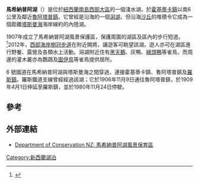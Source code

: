 {{Infobox lake
 | name = 馬希納普阿湖
 | image = Lake Mahinapua from Treetop Walkway tower.jpg
 | caption = 從樹頂步道附近的塔上眺望馬希納普阿湖
 | image_bathymetry = 
 | caption_bathymetry = 
 | location =  [[南島_(紐西蘭)|南島]][[西岸大區|西岸大區]]
 | coords = {{coord|42|48|S|170|55|E|region:NZ_type:waterbody|display=inline,title}}
 | type = 
 | inflow = Frosty Creek, Mirror Creek
 | outflow = Mahinapua Creek
 | catchment = 
 | basin_countries = 紐西蘭
 | length = {{convert|3|km}}
 | width = {{convert|2|km}}
 | area = {{convert|3|km2}}
 | depth = 
 | max-depth = 
 | volume = 
 | residence_time = 
 | shore = 
 | elevation = {{convert|4|m}}
}}
'''馬希納普阿湖'''（{{lang-en|Lake Mahinapua}}）是位於[[南島_(紐西蘭)|紐西蘭南島]][[西部大區|西部大區]]的一個淺水湖，於[[霍基蒂卡鎮|霍基蒂卡鎮]]以南6公里及鄰近[[魯阿塔普鎮|魯阿塔普鎮]]。它曾經是沿海的一個[[潟湖|潟湖]]，但沿海[[沙丘|沙丘]]的堆積令它成為一個距離[[塔斯曼海|塔斯曼海]]海岸線約{{convert|500|m}}的內陸湖。

1907年成立了馬希納普阿湖風景保護區，保護周圍的湖區及區內的步行短道。<ref>{{cite web|url=http://www.doc.govt.nz/parks-and-recreation/places-to-go/west-coast/places/mahinapua-scenic-reserve/|title=馬希納普阿湖風景保育區|publisher=Department of Conservation NZ|accessdate=2015-03-18}}{{en}}</ref>2012年，[[西部海岸樹冠步道|西部海岸樹冠步道]]在附近開將，讓遊客可眺望該湖。遊人亦可在湖區進行野餐、露營及各類水上活動。潟湖附近住有[[黑天鵝|黑天鵝]]、灰鴨、[[綠頭鴨|綠頭鴨]]等雀鳥，而周邊的灌木叢亦為鸚鵡及[[圖伊鳥|圖伊鳥]]等雀鳥提供居所。

6 號國道在馬希納普阿湖與塔斯曼海之間穿過，連接霍基蒂卡鎮、魯阿塔普鎮及[[羅斯鎮|羅斯鎮]]。羅斯鐵道支線曾經經過該湖；它於1906年11月9日通往魯阿塔普鎮，於1909年4月1日伸延至羅斯鎮，並於1980年11月24日停駛。

==參考==
{{Reflist}}

== 外部連結 ==
{{commons category|Lake Mahinapua}}
*[http://www.doc.govt.nz/parks-and-recreation/places-to-visit/west-coast/hokitika-area/mahinapua-scenic-reserve/  Department of Conservation NZ: 馬希納普阿湖風景保育區]{{en}}

{{NewZealand-geo-stub}}
[[Category:新西蘭湖泊|Category:新西蘭湖泊]]